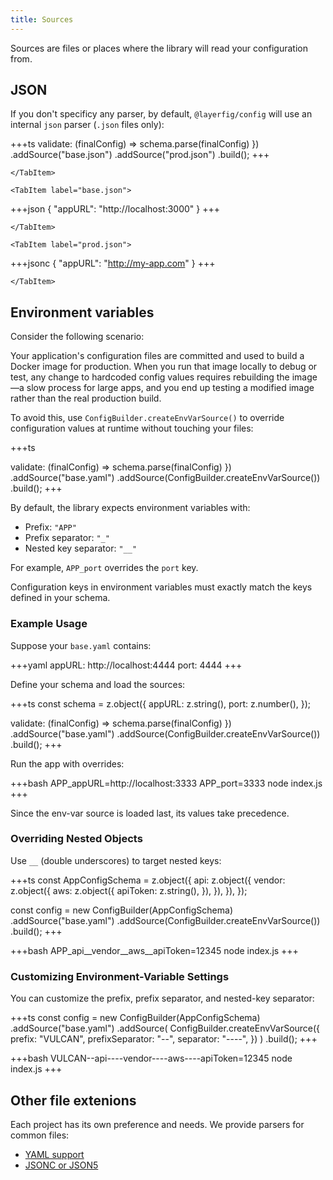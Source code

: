```yaml
---
title: Sources
---
```



Sources are files or places where the library will read your configuration from.

## JSON

If you don't specificy any parser, by default, `@layerfig/config` will use an internal `json` parser (`.json` files only):

<Tabs>
    <TabItem label="config.ts">

+++ts
  validate: (finalConfig) => schema.parse(finalConfig)
})
    .addSource("base.json")
    .addSource("prod.json")
    .build();
+++

    </TabItem>

    <TabItem label="base.json">

+++json
{
  "appURL": "http://localhost:3000"
}
+++

    </TabItem>

    <TabItem label="prod.json">

+++jsonc
{
  "appURL": "http://my-app.com"
}
+++

    </TabItem>
</Tabs>


## Environment variables

Consider the following scenario:

Your application's configuration files are committed and used to build a Docker image for production. When you run that image locally to debug or test, any change to hardcoded config values requires rebuilding the image—a slow process for large apps, and you end up testing a modified image rather than the real production build.

To avoid this, use `ConfigBuilder.createEnvVarSource()` to override configuration values at runtime without touching your files:

+++ts

  validate: (finalConfig) => schema.parse(finalConfig)
})
  .addSource("base.yaml")
  .addSource(ConfigBuilder.createEnvVarSource())
  .build();
+++

By default, the library expects environment variables with:

- Prefix: `"APP"`
- Prefix separator: `"_"`
- Nested key separator: `"__"`

For example, `APP_port` overrides the `port` key.

<Aside title="Important">
Configuration keys in environment variables must exactly match the keys defined in your schema.
</Aside>

### Example Usage

Suppose your `base.yaml` contains:

+++yaml
appURL: http://localhost:4444
port: 4444
+++

Define your schema and load the sources:

+++ts
const schema = z.object({
  appURL: z.string(),
  port: z.number(),
});

  validate: (finalConfig) => schema.parse(finalConfig)
})
  .addSource("base.yaml")
  .addSource(ConfigBuilder.createEnvVarSource())
  .build();
+++

Run the app with overrides:

+++bash
APP_appURL=http://localhost:3333 APP_port=3333 node index.js
+++

Since the env-var source is loaded last, its values take precedence.

### Overriding Nested Objects

Use `__` (double underscores) to target nested keys:

+++ts
const AppConfigSchema = z.object({
  api: z.object({
    vendor: z.object({
      aws: z.object({
        apiToken: z.string(),
      }),
    }),
  }),
});

const config = new ConfigBuilder(AppConfigSchema)
  .addSource("base.yaml")
  .addSource(ConfigBuilder.createEnvVarSource())
  .build();
+++

+++bash
APP_api__vendor__aws__apiToken=12345 node index.js
+++

### Customizing Environment-Variable Settings

You can customize the prefix, prefix separator, and nested-key separator:

+++ts
const config = new ConfigBuilder(AppConfigSchema)
  .addSource("base.yaml")
  .addSource(
    ConfigBuilder.createEnvVarSource({
      prefix: "VULCAN",
      prefixSeparator: "--",
      separator: "----",
    })
  )
  .build();
+++

+++bash
VULCAN--api----vendor----aws----apiToken=12345 node index.js
+++

## Other file extenions

Each project has its own preference and needs. We provide parsers for common files:

- [YAML support](/parsers/yaml/)
- [JSONC or JSON5](/parsers/json5/)
